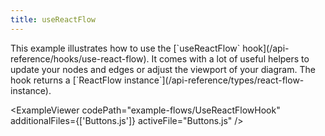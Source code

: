 ```yaml
---
title: useReactFlow
---
```



<ExampleLayout>
This example illustrates how to use the [`useReactFlow` hook](/api-reference/hooks/use-react-flow). It comes with a lot of useful helpers to update your nodes and edges or adjust the viewport of your diagram. The hook returns a [`ReactFlow instance`](/api-reference/types/react-flow-instance).

<ExampleViewer
  codePath="example-flows/UseReactFlowHook"
  additionalFiles={['Buttons.js']}
  activeFile="Buttons.js"
/>
</ExampleLayout>
